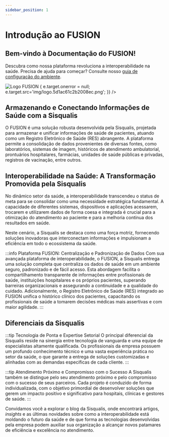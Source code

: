 ```yaml
---
sidebar_position: 1
---
```

# Introdução ao FUSION

<div style={{
    backgroundColor: '#1a3953', 
    padding: '20px',
    borderRadius: '8px',
    margin: '20px 0',
    display: 'flex',
    alignItems: 'center',
    border: '1px solid #91d5ff',
    boxShadow: '0 2px 4px rgba(0,0,0,0.1)'
}}>
    <div>
        <h2 style={{ marginTop: '0', color: '#fff', fontSize: '1.5em' }}>Bem-vindo à Documentação do FUSION!</h2>
        <p style={{ marginBottom: '0', color: '#fff', fontSize: '1em' }}>
            Descubra como nossa plataforma revoluciona a interoperabilidade na saúde. 
            Precisa de ajuda para começar? Consulte nosso <a href="ambiente-setup" style={{color: '#fff', fontWeight: 'bold'}}>guia de configuração do ambiente</a>.
        </p>
    </div>
    <img 
        src="../img/logo.5d1ac61c2b2008ec.png" 
        alt="Logo FUSION" 
        style={{ marginRight: '20px', height: '105px', width: 'auto' }}
        onError={(e) => { e.target.onerror = null; e.target.src='img/logo.5d1ac61c2b2008ec.png'; }}
    />
</div>


## Armazenando e Conectando Informações de Saúde com a Sisqualis

O FUSION é uma solução robusta desenvolvida pela Sisqualis, projetada para armazenar e unificar informações de saúde de pacientes, atuando como um Registro Eletrônico de Saúde (RES) abrangente. A plataforma permite a consolidação de dados provenientes de diversas fontes, como laboratórios, sistemas de imagem, históricos de atendimento ambulatorial, prontuários hospitalares, farmácias, unidades de saúde públicas e privadas, registros de vacinação, entre outros.

## Interoperabilidade na Saúde: A Transformação Promovida pela Sisqualis

No dinâmico setor da saúde, a interoperabilidade transcendeu o status de meta para se consolidar como uma necessidade estratégica fundamental. A capacidade de diferentes sistemas, dispositivos e aplicações acessarem, trocarem e utilizarem dados de forma coesa e integrada é crucial para a otimização do atendimento ao paciente e para a melhoria contínua dos resultados em saúde.

Neste cenário, a Sisqualis se destaca como uma força motriz, fornecendo soluções inovadoras que interconectam informações e impulsionam a eficiência em todo o ecossistema da saúde.

:::info Plataforma FUSION: Centralização e Padronização de Dados
Com sua avançada plataforma de interoperabilidade, o FUSION, a Sisqualis entrega uma solução completa que centraliza os dados de saúde em um ambiente seguro, padronizado e de fácil acesso. Esta abordagem facilita o compartilhamento transparente de informações entre profissionais de saúde, instituições hospitalares e os próprios pacientes, superando barreiras organizacionais e assegurando a continuidade e a qualidade do cuidado. Adicionalmente, o Registro Eletrônico de Saúde (RES) integrado ao FUSION unifica o histórico clínico dos pacientes, capacitando os profissionais de saúde a tomarem decisões médicas mais assertivas e com maior agilidade.
:::

## Diferenciais da Sisqualis

:::tip Tecnologia de Ponta e Expertise Setorial
O principal diferencial da Sisqualis reside na sinergia entre tecnologia de vanguarda e uma equipe de especialistas altamente qualificada. Os profissionais da empresa possuem um profundo conhecimento técnico e uma vasta experiência prática no setor da saúde, o que garante a entrega de soluções customizadas e alinhadas com as demandas específicas de cada cliente.
:::

:::tip Atendimento Próximo e Compromisso com o Sucesso
A Sisqualis também se distingue pelo seu atendimento próximo e pelo compromisso com o sucesso de seus parceiros. Cada projeto é conduzido de forma individualizada, com o objetivo primordial de desenvolver soluções que gerem um impacto positivo e significativo para hospitais, clínicas e gestores de saúde.
:::

Convidamos você a explorar o blog da Sisqualis, onde encontrará artigos, *insights* e as últimas novidades sobre como a interoperabilidade está moldando o futuro da saúde e de que forma as tecnologias desenvolvidas pela empresa podem auxiliar sua organização a alcançar novos patamares de eficiência e excelência no atendimento.

